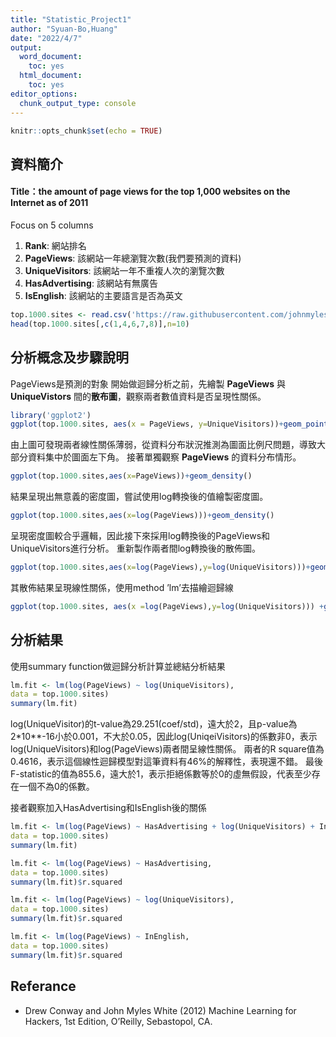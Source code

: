 ```yaml
---
title: "Statistic_Project1"
author: "Syuan-Bo,Huang"
date: "2022/4/7"
output: 
  word_document: 
    toc: yes
  html_document: 
    toc: yes
editor_options: 
  chunk_output_type: console
---
```


```r
knitr::opts_chunk$set(echo = TRUE)
```

## 資料簡介
#### **Title**：the amount of page views for the top 1,000 websites on the Internet as of 2011
Focus on 5 columns

1. **Rank**: 網站排名
2. **PageViews**: 該網站一年總瀏覽次數(我們要預測的資料)
3. **UniqueVisitors**: 該網站一年不重複人次的瀏覽次數
4. **HasAdvertising**: 該網站有無廣告
5. **IsEnglish**: 該網站的主要語言是否為英文


```r
top.1000.sites <- read.csv('https://raw.githubusercontent.com/johnmyleswhite/ML_for_Hackers/master/05-Regression/data/top_1000_sites.tsv' ,sep = '\t',stringsAsFactors = FALSE)
head(top.1000.sites[,c(1,4,6,7,8)],n=10)
```

## 分析概念及步驟說明

PageViews是預測的對象
開始做迴歸分析之前，先繪製 **PageViews** 與 **UniqueVistors** 間的**散布圖**，觀察兩者數值資料是否呈現性關係。

```r
library('ggplot2')
ggplot(top.1000.sites, aes(x = PageViews, y=UniqueVisitors))+geom_point()
```

由上圖可發現兩者線性關係薄弱，從資料分布狀況推測為圖面比例尺問題，導致大部分資料集中於圖面左下角。
接著單獨觀察 **PageViews** 的資料分布情形。

```r
ggplot(top.1000.sites,aes(x=PageViews))+geom_density()
```

結果呈現出無意義的密度圖，嘗試使用log轉換後的值繪製密度圖。

```r
ggplot(top.1000.sites,aes(x=log(PageViews)))+geom_density()
```

呈現密度圖較合乎邏輯，因此接下來採用log轉換後的PageViews和UniqueVisitors進行分析。
重新製作兩者間log轉換後的散佈圖。

```r
ggplot(top.1000.sites,aes(x=log(PageViews),y=log(UniqueVisitors)))+geom_point()
```

其散佈結果呈現線性關係，使用method 'lm'去描繪迴歸線

```r
ggplot(top.1000.sites, aes(x =log(PageViews),y=log(UniqueVisitors))) +geom_point()+geom_smooth(method = 'lm', se = FALSE)
```

## 分析結果
使用summary function做迴歸分析計算並總結分析結果

```r
lm.fit <- lm(log(PageViews) ~ log(UniqueVisitors),
data = top.1000.sites)
summary(lm.fit)
```

log(UniqueVisitor)的t-value為29.251(coef/std)，遠大於2，且p-value為2\*10**-16小於0.001，不大於0.05，因此log(UniqeiVisitors)的係數非0，表示log(UniqueVisitors)和log(PageViews)兩者間呈線性關係。
兩者的R square值為0.4616，表示這個線性迴歸模型對這筆資料有46%的解釋性，表現還不錯。
最後F-statistic的值為855.6，遠大於1，表示拒絕係數等於0的虛無假設，代表至少存在一個不為0的係數。

\n
\n
接者觀察加入HasAdvertising和IsEnglish後的關係
```r
lm.fit <- lm(log(PageViews) ~ HasAdvertising + log(UniqueVisitors) + InEnglish,
data = top.1000.sites)
summary(lm.fit)
```


```r
lm.fit <- lm(log(PageViews) ~ HasAdvertising,
data = top.1000.sites)
summary(lm.fit)$r.squared
```

```r
lm.fit <- lm(log(PageViews) ~ log(UniqueVisitors),
data = top.1000.sites)
summary(lm.fit)$r.squared
```

```r
lm.fit <- lm(log(PageViews) ~ InEnglish,
data = top.1000.sites)
summary(lm.fit)$r.squared
```

## Referance
- Drew Conway and John Myles White (2012) Machine Learning for Hackers, 1st Edition, O’Reilly, Sebastopol, CA.

